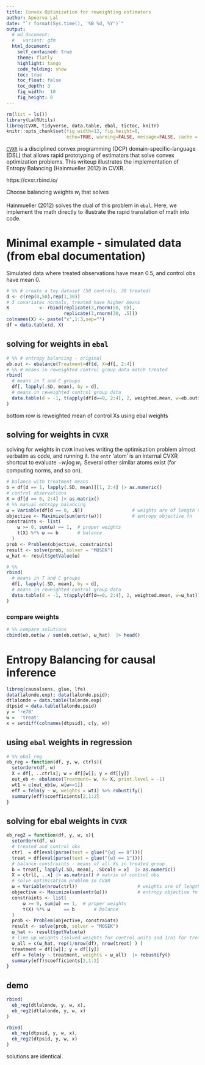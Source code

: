 ```yaml
---
title: Convex Optimization for reweighting estimators
author: Apoorva Lal
date: "`r format(Sys.time(), '%B %d, %Y')`"
output:
  # md_document:
  #   variant: gfm
  html_document:
    self_contained: true
    theme: flatly
    highlight: tango
    code_folding: show
    toc: true
    toc_float: false
    toc_depth: 3
    fig_width:  10
    fig_height: 8
---
```


<style type="text/css">
.main-container {
  max-width: 1800px;
  margin-left: auto;
  margin-right: auto;
}
</style>

```r
rm(list = ls())
library(LalRUtils)
libreq(CVXR, tidyverse, data.table, ebal, tictoc, knitr)
knitr::opts_chunk$set(fig.width=12, fig.height=8,
                      echo=TRUE, warning=FALSE, message=FALSE, cache = TRUE)
```

[`CVXR`](https://cvxr.rbind.io/) is a disciplined convex programming (DCP)
domain-specific-language (DSL) that allows rapid prototyping of estimators that
solve convex optimization problems. This writeup illustrates the implementation
of Entropy Balancing (Hainmueller 2012) in CVXR.

https://cvxr.rbind.io/

Choose balancing weights $w_i$ that solves

\begin{align*}
  \max_{\mathbf{w}} H(w) &= - \sum_{i : D_i = 0} w_i \log w_i \\
  \text{Balance constraints:} & \sum_{i : D_i = 0} w_i
  c_{ri}(\mathbf{X}_i) = m_r \text{ with } r \in 1, \dots, R   \\
  \text{'Proper' weights:} & \sum_{i : D_i = 0} w_i = 1 \; \; \text{and} w_i \geq
  0 \; \forall \; \{i: D = 0 \}
\end{align*}

Hainmueller (2012) solves the dual of this problem in `ebal`. Here, we implement
the math directly to illustrate the rapid translation of math into code.

# Minimal example - simulated data (from ebal documentation)

Simulated data where treated observations have mean 0.5, and control obs have mean 0.

```r
# %% # create a toy dataset (50 controls, 30 treated)
d <- c(rep(0,50),rep(1,30))
# 3 covariates normals, treated have higher means
X           <- rbind(replicate(3,rnorm(50, 0)),
                     replicate(3,rnorm(30, .5)))
colnames(X) <- paste("x",1:3,sep="")
df = data.table(d, X)
```

## solving for weights in `ebal`

```r
# %% # entropy balancing - original
eb.out <- ebalance(Treatment=df$d, X=df[, 2:4])
# %% # means in reweighted control group data match treated
rbind(
  # means in T and C groups
  df[, lapply(.SD, mean), by = d],
  # means in reweighted control group data
  data.table(d = -1, t(apply(df[d==0, 2:4], 2, weighted.mean, w=eb.out$w)))
)
```

bottom row is reweighted mean of control Xs using ebal weights

## solving for weights in `CVXR`

solving for weights in `CVXR` involves writing the optimisation problem almost
verbatim as code, and running it. the `entr` 'atom' is an internal CVXR shortcut
to evaluate $-w_i \log w_i$. Several other similar atoms exist (for computing
norms, and so on).

```r
# balance with treatment means
b = df[d == 1, lapply(.SD, mean)][1, 2:4] |> as.numeric()
# control observations
X = df[d == 0, 2:4] |> as.matrix()
# %% manual entropy balancing
ω = Variable(df[d == 0, .N])                  # weights are of length n_0
objective <- Maximize(sum(entr(ω)))           # entropy objective fn
constraints <- list(
    ω >= 0, sum(ω) == 1,  # proper weights
    t(X) %*% ω == b       # balance
  )
prob <- Problem(objective, constraints)
result <- solve(prob, solver = "MOSEK")
ω_hat <- result$getValue(ω)

# %%
rbind(
  # means in T and C groups
  df[, lapply(.SD, mean), by = d],
  # means in reweighted control group data
  data.table(d = -1, t(apply(df[d==0, 2:4], 2, weighted.mean, w=ω_hat)))
)
```

### compare weights

```r
# %% compare solutions
cbind(eb.out$w / sum(eb.out$w), ω_hat)  |> head()
```

# Entropy Balancing for causal inference

```r
libreq(causalsens, glue, lfe)
data(lalonde.exp); data(lalonde.psid);
dtlalonde = data.table(lalonde.exp)
dtpsid = data.table(lalonde.psid)
y = 're78'
w =  'treat'
x = setdiff(colnames(dtpsid), c(y, w))
```

## using `ebal` weights in regression

```r
# %% ebal reg
eb_reg = function(df, y, w, ctrls){
  setorderv(df, w)
  X = df[, ..ctrls]; w = df[[w]]; y = df[[y]]
  out_eb <- ebalance(Treatment= w, X= X, print.level = -1)
  wt1 = c(out_eb$w, w[w==1])
  eff = felm(y ~ w, weights = wt1) %>% robustify()
  summary(eff)$coefficients[2,1:2]
}
```

## solving for ebal weights in `CVXR`

```r
eb_reg2 = function(df, y, w, x){
  setorderv(df, w)
  # treated and control obs
  ctrl  = df[eval(parse(text = glue("{w} == 0")))]
  treat = df[eval(parse(text = glue("{w} == 1")))]
  # balance constraints - means of all Xs in treated group
  b = treat[, lapply(.SD, mean), .SDcols = x]  |> as.numeric()
  X = ctrl[, ..x] |> as.matrix() # matrix of control obs
  # solve optimisation problem in CVXR
  ω = Variable(nrow(ctrl))                      # weights are of length n_0
  objective <- Maximize(sum(entr(ω)))           # entropy objective fn
  constraints <- list(
      ω >= 0, sum(ω) == 1,  # proper weights
      t(X) %*% ω     == b       # balance
  )
  prob <- Problem(objective, constraints)
  result <- solve(prob, solver = "MOSEK")
  ω_hat <- result$getValue(ω)
  # line up weights (solved weights for control units and 1/n1 for treat units)
  ω_all = c(ω_hat, rep(1/nrow(df), nrow(treat) ) )
  treatment = df[[w]]; y = df[[y]]
  eff = felm(y ~ treatment, weights = ω_all)  |> robustify()
  summary(eff)$coefficients[2,1:2]
}
```

## demo

```r
rbind(
  eb_reg(dtlalonde, y, w, x),
  eb_reg2(dtlalonde, y, w, x)
)
```



```r
rbind(
  eb_reg(dtpsid, y, w, x),
  eb_reg2(dtpsid, y, w, x)
)
```

solutions are identical.
